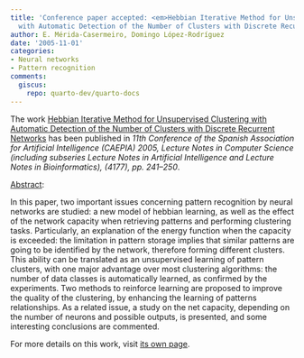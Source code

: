 ```yaml
---
title: 'Conference paper accepted: <em>Hebbian Iterative Method for Unsupervised Clustering
  with Automatic Detection of the Number of Clusters with Discrete Recurrent Networks</em>'
author: E. Mérida-Casermeiro, Domingo López-Rodríguez
date: '2005-11-01'
categories:
- Neural networks
- Pattern recognition
comments:
  giscus:
    repo: quarto-dev/quarto-docs
---
```


The work <u>Hebbian Iterative Method for Unsupervised Clustering with Automatic Detection of the Number of Clusters with Discrete Recurrent Networks</u> has been published in <em>11th Conference of the Spanish Association for Artificial Intelligence (CAEPIA) 2005, Lecture Notes in Computer Science (including subseries Lecture Notes in Artificial Intelligence and Lecture Notes in Bioinformatics), (4177), <em>pp. 241&ndash;250</em></em>.

<u>Abstract</u>:



In this paper, two important issues concerning pattern recognition by neural networks are studied: a new model of hebbian learning, as well as the effect of the network capacity when retrieving patterns and performing clustering tasks. Particularly, an explanation of the energy function when the capacity is exceeded: the limitation in pattern storage implies that similar patterns are going to be identified by the network, therefore forming different clusters. This ability can be translated as an unsupervised learning of pattern clusters, with one major advantage over most clustering algorithms: the number of data classes is automatically learned, as confirmed by the experiments. Two methods to reinforce learning are proposed to improve the quality of the clustering, by enhancing the learning of patterns relationships. As a related issue, a study on the net capacity, depending on the number of neurons and possible outputs, is presented, and some interesting conclusions are commented.




For more details on this work, visit <a href='/publications/conferences/2005-postcaepia'>its own page</a>.
